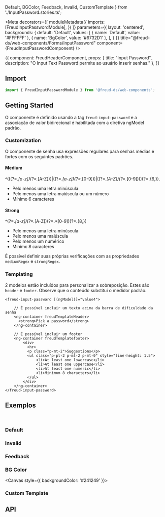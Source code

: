   Default,
  BGColor,
  Feedback,
  Invalid,
  CustomTemplate
} from './InputPassword.stories.ts';

<Meta
  decorators={[
    moduleMetadata({
      imports: [FreudInputPasswordModule],
    })
  ]}
  parameters={{
    layout: 'centered',
    backgrounds: {
      default: 'Default',
      values: [
        { name: 'Default', value: '#FFFFFF' },
        { name: 'BgColor', value: '#6732D1' },
      ],
    }
  }}
title="@freud-ds/web-components/Forms/InputPassword" component={FreudInputPasswordComponent} />

<Story name="Storyname-hidden">
  {{
    component: FreudHeaderComponent,
    props: {
      title: "Input Password",
      description: "O Input Text Password permite ao usuário inserir senhas."
    },
  }}
</Story>

## <a id="importing"></a>Import

```ts
import { FreudInputPasswordModule } from '@freud-ds/web-components';
```

## Getting Started
O componente é definido usando a tag `freud-input-password` e a associação de valor bidirecional é habilitada com a diretiva ngModel padrão.

### Customization

O componente de senha usa expressões regulares para senhas médias e fortes com os seguintes padrões.

#### Medium
^(((?=.*[a-z])(?=.*[A-Z]))|((?=.*[a-z])(?=.*[0-9]))|((?=.*[A-Z])(?=.*[0-9])))(?=.{6,}).

- Pelo menos uma letra minúscula
- Pelo menos uma letra maiúscula ou um número
- Mínimo 6 caracteres

#### Strong
^(?=.*[a-z])(?=.*[A-Z])(?=.*[0-9])(?=.{8,})

- Pelo menos uma letra minúscula
- Pelo menos uma maiúscula
- Pelo menos um numérico
- Mínimo 8 caracteres

É possível definir suas próprias verificações com as propriedades `mediumRegex` e `strongRegex`.

### Templating
2 modelos estão incluídos para personalizar a sobreposição. Estes são `header` e `footer`. Observe que o conteúdo substitui o medidor padrão.
```
<freud-input-password [(ngModel)]="value4">

    // É possível incluir um texto acima da barra de dificuldade da senha
    <ng-container freudTemplateHeader>
      <strong>Pick a password</strong>
    </ng-container>

    // É possível incluir um footer
    <ng-container freudTemplatefooter>
        <div>
          <hr>
          <p class="p-mt-2">Suggestions</p>
          <ul class="p-pl-2 p-ml-2 p-mt-0" style="line-height: 1.5">
              <li>At least one lowercase</li>
              <li>At least one uppercase</li>
              <li>At least one numeric</li>
              <li>Minimum 8 characters</li>
          </ul>
        </div>
    </ng-container>
</freud-input-password>
```

## <a id="exemplos"></a>Exemplos
<br />

### Default
<Canvas>
  <Story story={Default}/>
</Canvas>

### Invalid
<Canvas>
  <Story story={Invalid}/>
</Canvas>

### Feedback
<Canvas>
  <Story story={Feedback}/>
</Canvas>

### BG Color
<Canvas style={{ backgroundColor: '#241249' }}>
  <Story story={BGColor}/>
</Canvas>

### Custom Template
<Canvas>
  <Story story={CustomTemplate}/>
</Canvas>

## <a id="api"></a>API

<ArgsTable of={FreudInputPasswordComponent} />
